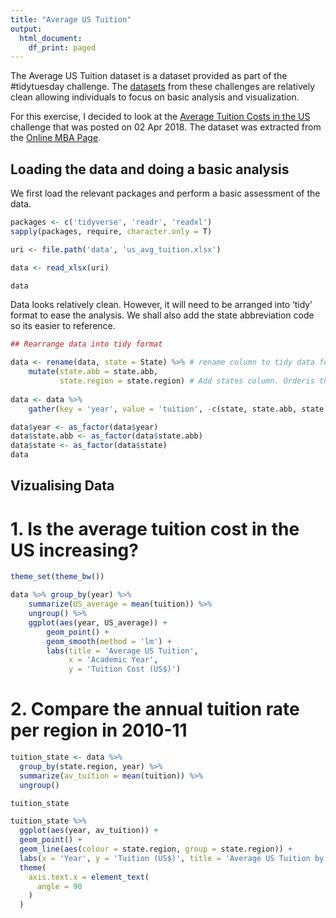 ```yaml
---
title: "Average US Tuition"
output:
  html_document:
    df_print: paged
---
```


The Average US Tuition dataset is a dataset provided as part of the #tidytuesday challenge. The [datasets](https://github.com/rfordatascience/tidytuesday) from these challenges are relatively clean allowing individuals to focus on basic analysis and visualization.

For this exercise, I decided to look at the [Average Tuition Costs in the US ](https://github.com/rfordatascience/tidytuesday/tree/master/data/2018/2018-04-02) challenge that was posted on 02 Apr 2018. The dataset was extracted from the [Online MBA Page](https://onlinembapage.com/average-tuition-and-educational-attainment-in-the-united-states/). 

## Loading the data and doing a basic analysis

We first load the relevant packages and perform a basic assessment of the data.

```r
packages <- c('tidyverse', 'readr', 'readxl')
sapply(packages, require, character.only = T)

uri <- file.path('data', 'us_avg_tuition.xlsx')

data <- read_xlsx(uri)

data

```
Data looks relatively clean. However, it will need to be arranged into 'tidy' format to ease the analysis. We shall also add the state abbreviation code so its easier to reference.

```r

## Rearrange data into tidy format

data <- rename(data, state = State) %>% # rename column to tidy data format
    mutate(state.abb = state.abb, 
           state.region = state.region) # Add states column. Orderis the same as in state.abb
    
data <- data %>% 
    gather(key = 'year', value = 'tuition', -c(state, state.abb, state.region)) # Align dataset to tidy format

data$year <- as_factor(data$year)
data$state.abb <- as_factor(data$state.abb)
data$state <- as_factor(data$state)
data

```

## Vizualising Data

# 1. Is the average tuition cost in the US increasing?

```r

theme_set(theme_bw())

data %>% group_by(year) %>% 
    summarize(US_average = mean(tuition)) %>%
    ungroup() %>% 
    ggplot(aes(year, US_average)) + 
        geom_point() + 
        geom_smooth(method = 'lm') + 
        labs(title = 'Average US Tuition', 
             x = 'Academic Year', 
             y = 'Tuition Cost (US$)')

```

# 2. Compare the annual tuition rate per region in 2010-11

```r
tuition_state <- data %>% 
  group_by(state.region, year) %>%
  summarize(av_tuition = mean(tuition)) %>%
  ungroup()

tuition_state

tuition_state %>% 
  ggplot(aes(year, av_tuition)) + 
  geom_point() +
  geom_line(aes(colour = state.region, group = state.region)) + 
  labs(x = 'Year', y = 'Tuition (US$)', title = 'Average US Tuition by State', subtitle = 'Is the average US tuition increasing?') + 
  theme(
    axis.text.x = element_text(
      angle = 90
    )
  )

```
